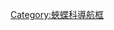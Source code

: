 {{Navbox
|name  = 眼蝶亞科
|title = [[眼蝶亞科]]
|state = {{{state|autocollapse}}}
|listclass = hlist

|above = [[蝴蝶]]⊇[[蛺蝶科]]⊇眼蝶演化支⊇[[眼蝶亞科]]:

|group1 = [[鋸眼蝶族]]
| group1style = background:; 
|list1  =
* [[鋸眼蝶屬]] ''Elymnias''
* [[橫紋鋸眼蝶]] ''Elymniopsis bammakoo''
* [[狼環蝶屬]] ''Hyantis''
* [[閃環蝶屬]] ''Morphopsis''

|group2 = [[幘眼蝶族]]
| group2style = background:; 
|list2  = 
* [[黃帶環蝶]] ''Xanthotaenia busiris''
* [[鳳眼蝶屬]] ''Neorina''
* [[斑眼蝶屬]] ''Penthema''
* [[幘眼蝶屬]] ''Zethera''
* [[黑眼蝶屬]] ''Ethope''
* [[粉眼蝶屬]] ''Callarge''

|group3 = [[環蝶族]]
|list3  = 
* [[波紋環蝶屬]] ''Melanocyma''
* [[串珠環蝶屬]] ''Faunis''
* [[眼環蝶屬]] ''Taenaris''
* [[紋環蝶屬]] ''Aemona''
* [[矩環蝶屬]] ''Enispe''
* [[環蝶屬]] ''Amathusia''
* [[尖翅環蝶屬]]  ''Zeuxidia''
* [[交脈環蝶屬]] ''Amathuxidia''
* [[斑環蝶屬]] ''Thaumantis''
* [[帶環蝶屬]] ''Thauria''
* [[方環蝶屬]] ''Discophora''
* [[箭環蝶屬]] ''Stichophthalma''

|group4 = [[大翅環蝶族]]
|list4  = 
{{Navbox subgroup
 | group1 = 尖尾褐環蝶亞族
 | group1style = background:;
 | list1  = 
* [[尖尾褐環蝶屬]] ''Bia''}}
{{Navbox subgroup
 | group2 = 大翅環蝶亞族　
 | group2style = background:;
 | list2  = 
* [[扁眼環蝶屬]] ''Blepolenis''
* [[大翅環蝶屬]] ''Brassolis''
* [[貓頭鷹環蝶屬]] ''Caligo''
* [[鴟環蝶屬]] ''Caligopsis''
* [[咯環蝶屬]] ''Catoblepia''
* [[坤環蝶屬]] ''Dasyophthalma''
* [[王朝環蝶屬]] ''Dynastor''
* [[閃翅環蝶屬]] ''Eryphanis''
* ''Mielkella''
* [[美環蝶屬]] ''Opoptera''
* [[斜條環蝶屬]] ''Opsiphanes''
* ''Orobrassolis''
* [[鵬環蝶屬]] ''Penetes''
* [[月紋環蝶屬]] ''Selenophanes''
}}
{{Navbox subgroup
 | group3 = 納環蝶亞族　　
 | group3style = background:;
 | list3  = 
* ''Aponarope''
* [[納環蝶屬]] ''Narope''
}}

|group5 = [[閃蝶族]]
|list5  = 
* [[暗環蝶屬]] ''Antirrhea''
* [[經環蝶屬]] ''Caerois''
* [[閃蝶屬]] ''morpho''

|group6 = [[暮眼蝶族]]
|list6  = 
* [[熳眼蝶屬]] ''Manataria''
* [[翹尾眼蝶屬]] ''Parantirrhoea''
* [[鉤眼蝶屬]] ''Gnophodes''
* [[暮眼蝶屬]] ''Melanitis''
* [[污斑眼蝶屬]] ''Cyllogenes''
* [[敗眼蝶屬]] ''Bletogona''

|group7 = [[絡眼蝶族]]
|list7  = 
* [[玎眼蝶屬]] ''Dingana''
* ''[[Serradinga]]''
* [[絡眼蝶屬]] ''Dira''
* [[突眼蝶屬]] ''Torynesis''
* [[泡眼蝶屬]] ''Tarsocera''
* [[大眼蝶屬]] ''Aeropetes''
* [[橙黃眼蝶屬]] ''Paralethe''

|group8 = [[晶眼蝶族]]
|list8  = 
* [[鍍眼蝶屬]] ''Dulcedo''
* [[柔眼蝶屬]] ''Pierella''
* [[晶眼蝶屬]] ''Haetera''
* [[綃眼蝶屬]] ''Cithaerias''
* [[擬晶眼蝶屬]] ''Pseudohaetera''

|group9 = [[眼蝶族]]
|list9  = 
{{Navbox subgroup
 | group1 = [[珍眼蝶亞族]]
 | group1style = background:;
 | list1  = 
* [[禱眼蝶屬]] ''Dodonidia''
* [[勺眼蝶屬]] ''Tisiphone''
* [[銀光眼蝶屬]] ''Argyrophenga''
* [[三瞳眼蝶屬]] ''Percnodaimon''
* [[紺眼蝶屬]] ''Erebiola''
* [[金眼蝶屬]] ''Oreixenica''
* [[慧眼蝶屬]] ''Hypocysta''
* [[狼眼蝶屬]] ''Lamprolenis''
* [[奶眼蝶屬]] ''Nesoxenica''
* [[結眼蝶屬]] ''Geitoneura''
* [[框眼蝶屬]] ''Heteronympha''
* [[銀柱眼蝶屬]] ''Oressinoma''
* [[珍眼蝶屬]] ''Coenonympha''
* [[閃眼蝶屬]] ''Argyronympha''
* ''[[Altiapa]]''
* [[華眼蝶屬]] ''Sinonympha''
* [[阿姬眼蝶屬]] ''Argynnina''
* [[薄眼蝶屬]] ''Erycinidia''
* [[健眼蝶屬]] ''Harsiesis''
* [[透翅眼蝶屬]] ''Hyalodia''
* [[泊眼蝶屬]] ''Paratisiphone''
* [[扁眼蝶屬]] ''Platypthima''
}}
{{Navbox subgroup
 | group2 = [[紅眼蝶亞族]]
 | group2style = background:;
 | list2  = 
* [[紅眼蝶屬]] ''Erebia''
* [[原紅眼蝶屬]] ''Proterebia ''
}}
{{Navbox subgroup
 | group3 = [[珥眼蝶亞族]]
 | group3style = background:;
 | list3  = 
* [[珥眼蝶屬]] ''Erites''
* [[奧眼蝶屬]] ''Orsotriaena''
* [[綺斑眼蝶屬]] ''Zipaetis''
}}
{{Navbox subgroup
 | group4 = [[釉眼蝶亞族]]
 | group4style = background:;
 | list4  = 
*  [[品眼蝶屬]] ''Pindis''
*  ''[[Cercyeuptychia]]''
*  ''[[Caenoptychia]]''
*  ''[[Posttaygetis]]''
*  ''[[Coeruleotaygetis]]''
*  ''[[Capronnieria]]''
*  ''[[Prenda]]''
*  ''[[Taydebis]]''
*  ''[[Rareuptychia]]''
*  ''[[Caeruleuptychia]]''
*  [[安霏眼蝶屬]] ''Amphidecta''
*  ''[[Archeuptychia]]''
*  [[環眼蝶屬]] ''Neonympha''
*  ''[[Cepheuptychia]]''
*  [[寶石眼蝶屬]] ''Cyllopsis''
*  [[細眼蝶屬]] ''Cissia''
*  [[綠眼蝶屬]] ''Chloreuptychia''
*  [[俏眼蝶屬]] ''Godartiana''
*  [[瑞眼蝶屬]] ''Erichthodes''
*  ''[[Harjesia]]''
*  [[森眼蝶屬]] ''Paramacera''
*  [[美眼蝶屬]] ''Megeuptychia''
*  [[釉眼蝶屬]] ''Euptychia''
*  [[彩眼蝶屬]] ''Euptychoides''
*  ''[[Moneuptychia]]''
*  ''[[Guaianaza]]''
*  ''[[Parataygetis]]''
*  ''[[Forsterinaria]]''
*  ''[[Taygetomorpha]]''
*  ''[[Pharneuptychia]]''
*  [[佩眼蝶屬]] ''Praefaunula''
*  [[褐眼蝶屬]] ''Hermeuptychia''
*  [[蒙眼蝶屬]] ''Megisto''
*  ''[[Pseudeuptychia]]''
*  ''[[Magneuptychia]]''
*  ''[[Pseudodebis]]''
*  [[棘眼蝶屬]] ''Taygetis''
*  ''[[Pareuptychia]]''
*  [[古眼蝶屬]] ''Palaeonympha''
*  [[玄眼蝶屬]] ''Paryphthimoides''
*  ''[[Carminda]]''
*  ''[[Satyrotaygetis]]''
*  ''[[Splendeuptychia]]''
*  ''[[Taygetina]]''
*  [[矍形眼蝶屬]] ''Yphthimoides''
*  ''[[Zischkaia]]''
}}
{{Navbox subgroup
 | group5 = [[黛眼蝶亞族]]
 | group5style = background:;
 | list5  = 
*  [[黛眼蝶屬]] ''Lethe''
*  [[淡眼蝶屬]] ''Aphysoneura''
*  [[串珠眼蝶屬]] ''Enodia''
*  [[蔭眼蝶屬]] ''Neope''
*  [[寧眼蝶|寧眼蝶屬]] ''Ninguta''
*  [[紫眼蝶屬]] ''Ptychandra''
*  [[紗眼蝶屬]] ''Satyrodes''
*  [[藍斑麗眼蝶|麗眼蝶屬]] ''Mandarinia''
}}
{{Navbox subgroup
 | group6 = [[莽眼蝶亞族]]
 | group6style = background:;
 | list6  = 
*  [[莽眼蝶屬]] ''Maniola''
*  [[火眼蝶屬]] ''Pyronia''
*  [[阿芬眼蝶屬]] ''Aphantopus''
*  [[紅緣眼蝶屬]] ''Gyrocheilus''
}}
{{Navbox subgroup
 | group7 = 白眼蝶亞族
 | group7style = background:;
 | list7  = 
* [[白眼蝶屬]]
}}
{{Navbox subgroup
 | group8 = [[眉眼蝶亞族]]
 | group8style = background:;
 | list8  = 
* [[蔽眼蝶屬]] ''Bicyclus''
* [[哈雷眼蝶屬]] ''Hallelesis''
* [[鐮眼蝶屬]] ''Heteropsis''
* ''[[Lohora]]''
* ''[[Nirvanopsis]]''
* [[眉眼蝶屬]] ''Mycalesis''
}}
{{Navbox subgroup
 | group9 = [[帕眼蝶亞族]]
 | group9style = background:;
 | list9  = 
* [[帕眼蝶屬]] ''Pararge''
* [[毛眼蝶屬]] ''Lasiommata''
* [[鏈眼蝶屬]] ''Lopinga''
* [[多眼蝶屬]] ''Kirinia''
* [[帶眼蝶屬]] ''Chonala''
* [[岳眼蝶屬]] ''Orinoma''
* [[網眼蝶屬]] ''Rhaphicera''
* [[藏眼蝶|藏眼蝶屬]] ''Tatinga''
* [[豹眼蝶屬]] ''Nosea''
}}
{{Navbox subgroup
 | group10 = [[黧眼蝶亞族]]
 | group10style = background:;
 | list10  = 
* [[線眼蝶屬]] ''Calisto''
* [[玲眼蝶屬]] ''Elina''
* ''[[Quilaphoetosus]]''
* [[蒼眼蝶屬]] ''Auca''
* [[智利眼蝶屬]] ''Chillanella''
* [[羸脈眼蝶屬]] ''Cosmosatyrus''
* [[卓眼蝶屬]] ''Etcheverrius''
* [[銀眼蝶屬]] ''Argyrophorus''
* [[蓬眼蝶屬]] ''Pampasatyrus''
* [[瓊眼蝶屬]] ''Punargentus''
* [[新眼蝶屬]] ''Neosatyrus''
* [[琥眼蝶屬]] ''Homeonympha''
* [[旎眼蝶屬]] ''Nelia''
* [[琺眼蝶屬]] ''Faunula''
* ''[[Haywardella]]''
* [[奴眼蝶屬]] ''Neomaenas''
* ''[[Palmaris]]''
* [[嬌眼蝶屬]] ''Pamperis''
* ''[[Spinantenna]]''
* [[特眼蝶]]''Tetraphlebia germainii''
* [[紅脈眼蝶屬]] ''Idioneurula''
* ''[[Ianussiusa]]''
* [[徠眼蝶屬]] ''Lymanopoda''
* [[赬眼蝶屬]] ''Manerebia''
* [[齒輪眼蝶屬]] ''Steroma''
* [[詩眼蝶屬]] ''Steremnia''
* ''[[Sierrasteroma]]''
* [[威廉銀眼蝶]] ''Stuardosatyrus williamsianus''
* [[奇眼蝶]]''Sabatoga mirabilis''
* [[小灰眼蝶屬]] ''Diaphanos''
* [[絳眼蝶屬]] ''Neomaniola''
* [[飾眼蝶屬]] ''Eretris''
* [[羞眼蝶屬]] ''Pseudomaniola''
* ''[[Apexacuta]]''
* [[臘眼蝶屬]] ''Lasiophila''
* ''[[Proboscis]]''
* [[俊眼蝶屬]] ''Mygona''
* [[牛眼蝶屬]] ''Oxeoschistus''
* [[徹眼蝶屬]] ''Cheimas''
* [[黧眼蝶屬]] ''Pronophila''
* [[雅眼蝶屬]] ''Arhuaco''
* [[蛺眼蝶屬]] ''Corades''
* [[雙尾眼蝶屬]] ''Daedalma''
* [[刺眼蝶屬]] ''Junea''
* ''[[Druphila]]''
* ''[[Foetterleia]]''
* [[苔眼蝶屬]] ''Eteona''
* [[皚眼蝶屬]] ''Praepronophila''
* [[帖眼蝶屬]] ''Thiemeia''
* [[尖眼蝶屬]] ''Drucina''
* [[黨眼蝶屬]] ''Dangond dangondi''
* ''[[Praepedaliodes]]''
* ''[[Parapedaliodes]]''
* ''[[Punapedaliodes]]''
* [[鄱眼蝶屬]] ''Pedaliodes''
* ''[[Panyapedaliodes]]''
* ''[[Corderopedaliodes]]''
* ''[[Altopedaliodes]]''
* ''[[Antopedaliodes]]''
* ''[[Steromapedaliodes]]''
* ''[[Protopedaliodes]]''
* ''[[Pherepedaliodes]]''
}}
{{Navbox subgroup
 | group11 = [[玳眼蝶亞族]]
 | group11style = background:;
 | list11  = 
* [[顛眼蝶屬]] ''Acropolis''
* [[峰眼蝶屬]] ''Acrophtalmia''
* [[玳眼蝶屬]] ''Ragadia''
}}
{{Navbox subgroup
 | group12 = [[眼蝶亞族]]　
 | group12style = background:;
 | list12  = 
* [[酒眼蝶屬]] ''Oeneis''
* [[擬酒眼蝶屬]] ''Paroeneis''
* [[槁眼蝶屬]] ''Karanasa''
* [[白俳眼蝶屬]] ''Brintesia''
* [[阿勒眼蝶屬]] ''Arethusana''
* [[岩眼蝶屬]] ''Chazara''
* [[壽眼蝶屬]] ''Pseudochazara''
* [[眼蝶屬]] ''Satyrus''
* [[蛇眼蝶屬]] ''Minois''
* [[駁駁眼蝶屬]] ''Berberia''
* [[仁眼蝶屬]] ''Hipparchia''
* [[坎眼蝶屬]] ''Kanetisa''
* [[林眼蝶屬]] ''Aulocera''
* [[絹眼蝶屬]] ''Davidina''
}}
{{Navbox subgroup
 | group13 = [[矍眼蝶亞族]]
 | group13style = background:;
 | list13  = 
* [[明眸眼蝶屬]] ''Argestina''
* [[遨眼蝶屬]] ''Austroypthima''
* [[貝眼蝶屬]] ''Boeberia''
* [[豔眼蝶屬]] ''Callerebia''
* [[桂眼蝶屬]] ''Cassionympha''
* [[紋眼蝶屬]] ''Coenyra''
* [[舞眼蝶屬]] ''Coenyropsis''
* [[舜眼蝶屬]] ''Loxerebia''
* [[瑪眼蝶屬]] ''Mashuna''
* [[密眼蝶屬]] ''Melampias''
* [[餒眼蝶屬]] ''Neita''
* [[嫩眼蝶屬]] ''Neocoenyra''
* [[山眼蝶屬]] ''Paralasa''
* -{[[波眼蝶屬]]}- ''Physcaneura''
* [[仙眼蝶屬]] ''Pseudonympha''
* [[綴眼蝶屬]] ''Strabena''
* [[魆眼蝶屬]] ''Stygionympha''
* -{[[矍眼蝶屬|矍眼蝶屬(波眼蝶屬)]]}- ''Ypthima''
* [[爍眼蝶屬]] ''Ypthimomorpha ''
}}
{{Navbox subgroup
 | group13 = (地位未定)
 | group13style = background:;
 | list13  = 
* [[雲眼蝶屬]] ''Hyponephele''
* [[雙眼蝶屬]] ''Cercyonis''}}
}}<noinclude>

{{collapsible option}}


[[Category:蛺蝶科導航框]]
</noinclude>